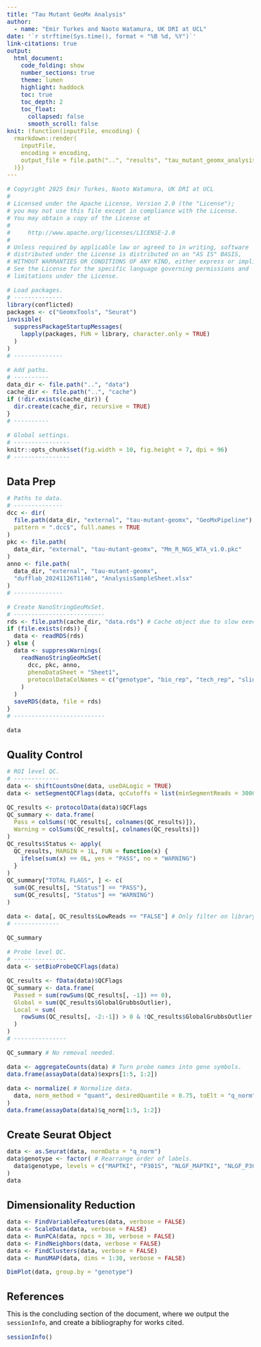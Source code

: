 ```yaml
---
title: "Tau Mutant GeoMx Analysis"
author:
  - name: "Emir Turkes and Naoto Watamura, UK DRI at UCL"
date: '`r strftime(Sys.time(), format = "%B %d, %Y")`'
link-citations: true
output:
  html_document:
    code_folding: show
    number_sections: true
    theme: lumen
    highlight: haddock
    toc: true
    toc_depth: 2
    toc_float:
      collapsed: false
      smooth_scroll: false
knit: (function(inputFile, encoding) {
  rmarkdown::render(
    inputFile,
    encoding = encoding,
    output_file = file.path("..", "results", "tau_mutant_geomx_analysis.html")
  )})
---
```


<style type="text/css">
body {font-size: 16px;}
h1.title {font-size: 35px;}
h1 {font-size: 24px;}
h2 {font-size: 22px;}
.toc-content {padding-left: 0px; padding-right: 0px;}
div.tocify {width: 100%;}
.tocify-subheader .tocify-item {
  font-size: 0.95em; padding-left: 25px; text-indent: 0;
}
div.main-container {max-width: none; width: 100%;}
</style>

```r
# Copyright 2025 Emir Turkes, Naoto Watamura, UK DRI at UCL
#
# Licensed under the Apache License, Version 2.0 (the "License");
# you may not use this file except in compliance with the License.
# You may obtain a copy of the License at
#
#     http://www.apache.org/licenses/LICENSE-2.0
#
# Unless required by applicable law or agreed to in writing, software
# distributed under the License is distributed on an "AS IS" BASIS,
# WITHOUT WARRANTIES OR CONDITIONS OF ANY KIND, either express or implied.
# See the License for the specific language governing permissions and
# limitations under the License.

# Load packages.
# --------------
library(conflicted)
packages <- c("GeomxTools", "Seurat")
invisible(
  suppressPackageStartupMessages(
    lapply(packages, FUN = library, character.only = TRUE)
  )
)
# --------------

# Add paths.
# ----------
data_dir <- file.path("..", "data")
cache_dir <- file.path("..", "cache")
if (!dir.exists(cache_dir)) {
  dir.create(cache_dir, recursive = TRUE)
}
# ----------

# Global settings.
# ----------------
knitr::opts_chunk$set(fig.width = 10, fig.height = 7, dpi = 96)
# ----------------
```

# Data Prep

```r
# Paths to data.
# --------------
dcc <- dir(
  file.path(data_dir, "external", "tau-mutant-geomx", "GeoMxPipeline"),
  pattern = ".dcc$", full.names = TRUE
)
pkc <- file.path(
  data_dir, "external", "tau-mutant-geomx", "Mm_R_NGS_WTA_v1.0.pkc"
)
anno <- file.path(
  data_dir, "external", "tau-mutant-geomx",
  "dufflab_20241126T1146", "AnalysisSampleSheet.xlsx"
)
# --------------

# Create NanoStringGeoMxSet.
# --------------------------
rds <- file.path(cache_dir, "data.rds") # Cache object due to slow execution.
if (file.exists(rds)) {
  data <- readRDS(rds)
} else {
  data <- suppressWarnings(
    readNanoStringGeoMxSet(
      dcc, pkc, anno,
      phenoDataSheet = "Sheet1",
      protocolDataColNames = c("genotype", "bio_rep", "tech_rep", "slide_rep")
    )
  )
  saveRDS(data, file = rds)
}
# --------------------------

data
```

# Quality Control

```r
# ROI level QC.
# -------------
data <- shiftCountsOne(data, useDALogic = TRUE)
data <- setSegmentQCFlags(data, qcCutoffs = list(minSegmentReads = 30000))

QC_results <- protocolData(data)$QCFlags
QC_summary <- data.frame(
  Pass = colSums(!QC_results[, colnames(QC_results)]),
  Warning = colSums(QC_results[, colnames(QC_results)])
)
QC_results$Status <- apply(
  QC_results, MARGIN = 1L, FUN = function(x) {
    ifelse(sum(x) == 0L, yes = "PASS", no = "WARNING")
  }
)
QC_summary["TOTAL FLAGS", ] <- c(
  sum(QC_results[, "Status"] == "PASS"),
  sum(QC_results[, "Status"] == "WARNING")
)

data <- data[, QC_results$LowReads == "FALSE"] # Only filter on library size.
# -------------

QC_summary

# Probe level QC.
# ---------------
data <- setBioProbeQCFlags(data)

QC_results <- fData(data)$QCFlags
QC_summary <- data.frame(
  Passed = sum(rowSums(QC_results[, -1]) == 0),
  Global = sum(QC_results$GlobalGrubbsOutlier),
  Local = sum(
    rowSums(QC_results[, -2:-1]) > 0 & !QC_results$GlobalGrubbsOutlier
  )
)
# ---------------

QC_summary # No removal needed.

data <- aggregateCounts(data) # Turn probe names into gene symbols.
data.frame(assayData(data)$exprs[1:5, 1:2])

data <- normalize( # Normalize data.
  data, norm_method = "quant", desiredQuantile = 0.75, toElt = "q_norm"
)
data.frame(assayData(data)$q_norm[1:5, 1:2])
```

# Create Seurat Object

```r
data <- as.Seurat(data, normData = "q_norm")
data$genotype <- factor( # Rearrange order of labels.
  data$genotype, levels = c("MAPTKI", "P301S", "NLGF_MAPTKI", "NLGF_P301S")
)
data
```

# Dimensionality Reduction

```r
data <- FindVariableFeatures(data, verbose = FALSE)
data <- ScaleData(data, verbose = FALSE)
data <- RunPCA(data, npcs = 30, verbose = FALSE)
data <- FindNeighbors(data, verbose = FALSE)
data <- FindClusters(data, verbose = FALSE)
data <- RunUMAP(data, dims = 1:30, verbose = FALSE)

DimPlot(data, group.by = "genotype")
```

# References

This is the concluding section of the document, where we output the `sessionInfo`, and create a bibliography for works cited.

```r
sessionInfo()
```
